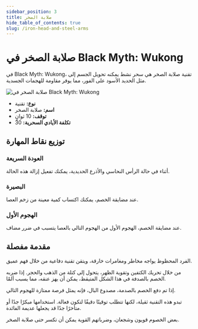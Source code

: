 ```yaml
---
sidebar_position: 3
title: صلابة الصخر
hide_table_of_contents: true
slug: /iron-head-and-steel-arms
---
```


# صلابة الصخر في Black Myth: Wukong

في Black Myth: Wukong، تقنية صلابة الصخر هي سحر نشط يمكنه تحويل الجسم إلى مثل الحديد الأسود على الفور، مما يوفر مقاومة للهجمات الجسدية.

<img
    src="https://image.informedainews.com/tttb.gif"
    alt="صلابة الصخر في Black Myth: Wukong"
/>

- **نوع:** تقنية
- **اسم:** صلابة الصخر
- **توقف:** 10 ثوانٍ
- **تكلفة الأيادي السحرية:** 30

## توزيع نقاط المهارة

### العودة السريعة

أثناء في حالة الرأس النحاسي والأذرع الحديدية، يمكنك تفعيل إزالة هذه الحالة.

### البصيرة

عند مضايقة الخصم، يمكنك اكتساب كمية معينة من زخم العصا.

### الهجوم الأول

عند مضايقة الخصم، الهجوم الأول من الهجوم التالي بالعصا يتسبب في ضرر مضاف.

## مقدمة مفصلة

الفرد المحظوظ يواجه مخاطر ومغامرات خارقة، ويتقن تقنية دفاعية من خلال فهم عميق.

من خلال تحريك الكتفين وتقوية الظهر، يتحول إلى كتلة من الذهب والحجر. إذا ضربه الخصم بالصدفة في هذا الشكل المتيقظ، يمكن أن يهز عنقه، مما يسبب ألمًا.

إذا تم دفع الخصم بالصدمة، مصدوع البال، فإنه يمثل فرصة ممتازة للهجوم التالي.

تبدو هذه التقنية ثقيلة، لكنها تتطلب توقيتًا دقيقًا لتكون فعالة. استخدامها مبكرًا جدًا أو متأخرًا جدًا قد يجعلها عديمة الفائدة.

بعض الخصوم قويون وشجعان، وضرباتهم القوية يمكن أن تكسر حتى صلابة الصخر.
